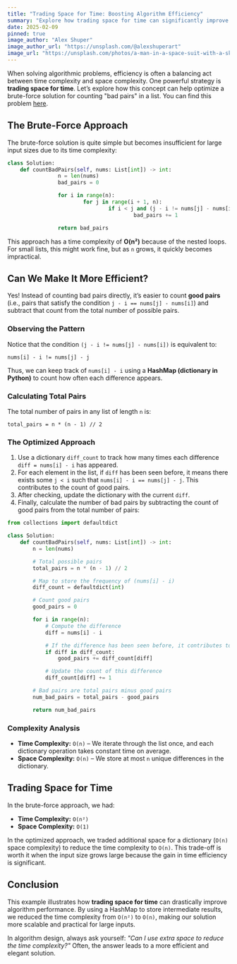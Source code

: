 ```yaml
---
title: "Trading Space for Time: Boosting Algorithm Efficiency"
summary: "Explore how trading space for time can significantly improve the efficiency of an algorithm using a practical example of counting bad pairs in an array."
date: 2025-02-09
pinned: true
image_author: "Alex Shuper"
image_author_url: "https://unsplash.com/@alexshuperart"
image_url: "https://unsplash.com/photos/a-man-in-a-space-suit-with-a-sky-background-JYJwrUIDnL0"
---
```


When solving algorithmic problems, efficiency is often a balancing act between time complexity and space complexity. One powerful strategy is **trading space for time**. Let’s explore how this concept can help optimize a brute-force solution for counting "bad pairs" in a list. You can find this problem [here](https://leetcode.com/problems/count-number-of-bad-pairs).

## The Brute-Force Approach

The brute-force solution is quite simple but becomes insufficient for large input sizes due to its time complexity:

```python
class Solution:
    def countBadPairs(self, nums: List[int]) -> int:
				n = len(nums)
				bad_pairs = 0

				for i in range(n):
						for j in range(i + 1, n):
								if i < j and (j - i != nums[j] - nums[i]):
										bad_pairs += 1

				return bad_pairs
```

This approach has a time complexity of **O(n²)** because of the nested loops. For small lists, this might work fine, but as `n` grows, it quickly becomes impractical.

## Can We Make It More Efficient?

Yes! Instead of counting bad pairs directly, it’s easier to count **good pairs** (i.e., pairs that satisfy the condition `j - i == nums[j] - nums[i]`) and subtract that count from the total number of possible pairs.

### Observing the Pattern

Notice that the condition `(j - i != nums[j] - nums[i])` is equivalent to:

```text
nums[i] - i != nums[j] - j
```

Thus, we can keep track of `nums[i] - i` using a **HashMap (dictionary in Python)** to count how often each difference appears.

### Calculating Total Pairs

The total number of pairs in any list of length `n` is:

```text
total_pairs = n * (n - 1) // 2
```

### The Optimized Approach

1. Use a dictionary `diff_count` to track how many times each difference `diff = nums[i] - i` has appeared.
2. For each element in the list, if `diff` has been seen before, it means there exists some `j < i` such that `nums[i] - i == nums[j] - j`. This contributes to the count of good pairs.
3. After checking, update the dictionary with the current `diff`.
4. Finally, calculate the number of bad pairs by subtracting the count of good pairs from the total number of pairs:

```python
from collections import defaultdict

class Solution:
    def countBadPairs(self, nums: List[int]) -> int:
        n = len(nums)

        # Total possible pairs
        total_pairs = n * (n - 1) // 2

        # Map to store the frequency of (nums[i] - i)
        diff_count = defaultdict(int)

        # Count good pairs
        good_pairs = 0

        for i in range(n):
            # Compute the difference
            diff = nums[i] - i

            # If the difference has been seen before, it contributes to good pairs
            if diff in diff_count:
                good_pairs += diff_count[diff]

            # Update the count of this difference
            diff_count[diff] += 1

        # Bad pairs are total pairs minus good pairs
        num_bad_pairs = total_pairs - good_pairs

        return num_bad_pairs
```

### Complexity Analysis

- **Time Complexity:** `O(n)` – We iterate through the list once, and each dictionary operation takes constant time on average.
- **Space Complexity:** `O(n)` – We store at most `n` unique differences in the dictionary.

## Trading Space for Time

In the brute-force approach, we had:

- **Time Complexity:** `O(n²)`
- **Space Complexity:** `O(1)`

In the optimized approach, we traded additional space for a dictionary (`O(n)` space complexity) to reduce the time complexity to `O(n)`. This trade-off is worth it when the input size grows large because the gain in time efficiency is significant.

## Conclusion

This example illustrates how **trading space for time** can drastically improve algorithm performance. By using a HashMap to store intermediate results, we reduced the time complexity from `O(n²)` to `O(n)`, making our solution more scalable and practical for large inputs.

In algorithm design, always ask yourself: _"Can I use extra space to reduce the time complexity?"_ Often, the answer leads to a more efficient and elegant solution.
